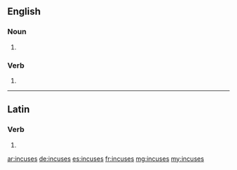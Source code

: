 ==English==

===Noun===
{{head|en|noun plural form}}

# {{plural of|incuse|lang=en}}

===Verb===
{{head|en|verb form}}

# {{en-third-person singular of|incuse}}

----

==Latin==

===Verb===
{{la-verb-form|incūsēs}}

# {{inflection of|incūsō||2|s|pres|actv|subj|lang=la}}

[[ar:incuses]]
[[de:incuses]]
[[es:incuses]]
[[fr:incuses]]
[[mg:incuses]]
[[my:incuses]]